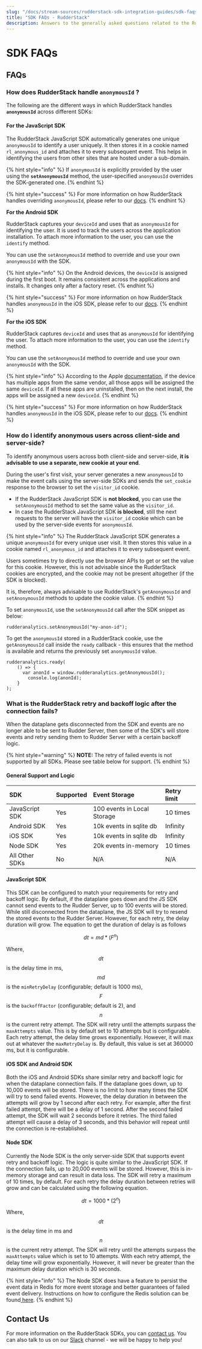 ```yaml
---
slug: "/docs/stream-sources/rudderstack-sdk-integration-guides/sdk-faqs"
title: "SDK FAQs - RudderStack"
description: Answers to the generally asked questions related to the RudderStack SDKs
---
```


# SDK FAQs

## FAQs

### How does RudderStack handle **`anonymousId` ?**

The following are the different ways in which RudderStack handles **`anonymousId`** across different SDKs:

#### **For the JavaScript SDK**

The RudderStack JavaScript SDK automatically generates one unique `anonymousId` to identify a user uniquely. It then stores it in a cookie named `rl_anonymous_id` and attaches it to every subsequent event. This helps in identifying the users from other sites that are hosted under a sub-domain.

{% hint style="info" %}
If `anonymousId` is explicitly provided by the user using the **`setAnonymousId`** method, the user-specified `anonymousId` overrides the SDK-generated one.
{% endhint %}

{% hint style="success" %}
For more information on how RudderStack handles overriding `anonymousId`, please refer to our [docs](https://docs.rudderstack.com/rudderstack-sdk-integration-guides/rudderstack-javascript-sdk#3-2-2-overriding-anonymousid-in-the-options-parameter).
{% endhint %}

**For the Android SDK**

RudderStack captures your `deviceId` and uses that as `anonymousId` for identifying the user. It is used to track the users across the application installation. To attach more information to the user, you can use the `identify` method.

You can use the `setAnonymousId` method to override and use your own `anonymousId` with the SDK.

{% hint style="info" %}
On the Android devices, the `deviceId` is assigned during the first boot. It remains consistent across the applications and installs. It changes only after a factory reset.
{% endhint %}

{% hint style="success" %}
For more information on how RudderStack handles `anonymousId` in the iOS SDK, please refer to our [docs](https://docs.rudderstack.com/rudderstack-sdk-integration-guides/rudderstack-android-sdk#anonymous-id).
{% endhint %}

**For the iOS SDK**

RudderStack captures `deviceId` and uses that as `anonymousId` for identifying the user. To attach more information to the user, you can use the `identify` method.

You can use the `setAnonymousId` method to override and use your own `anonymousId` with the SDK.

{% hint style="info" %}
According to the Apple [documentation](https://developer.apple.com/documentation/uikit/uidevice/1620059-identifierforvendor), if the device has multiple apps from the same vendor, all those apps will be assigned the same `deviceId`. If all these apps are uninstalled, then on the next install, the apps will be assigned a new `deviceId`.
{% endhint %}

{% hint style="success" %}
For more information on how RudderStack handles `anonymousId` in the iOS SDK, please refer to our [docs](https://docs.rudderstack.com/rudderstack-sdk-integration-guides/rudderstack-ios-sdk#anonymous-id).
{% endhint %}

### How do I identify anonymous users across client-side and server-side?

To identify anonymous users across both client-side and server-side, **it is advisable to use a separate, new cookie at your end**.

During the user's first visit, your server generates a new `anonymousId` to make the event calls using the server-side SDKs and sends the `set_cookie` response to the browser to set the `visitor_id` cookie.

- If the RudderStack JavaScript SDK is **not blocked**, you can use the `setAnonymousId` method to set the same value as the `visitor_id`.
- In case the RudderStack JavaScript SDK **is blocked**, still the next requests to the server will have the `visitor_id` cookie which can be used by the server-side events for `anonymousId`.

{% hint style="info" %}
The RudderStack JavaScript SDK generates a unique `anonymousId` for every unique user visit. It then stores this value in a cookie named `rl_anonymous_id` and attaches it to every subsequent event.

Users sometimes try to directly use the browser APIs to get or set the value for this cookie. However, this is not advisable since the RudderStack cookies are encrypted, and the cookie may not be present altogether \(if the SDK is blocked\).

It is, therefore, always advisable to use RudderStack's `getAnonymousId` and `setAnonymousId` methods to update the cookie value.
{% endhint %}

To set `anonymousId`, use the `setAnonymousId` call after the SDK snippet as below:

```text
rudderanalytics.setAnonymousId("my-anon-id");
```

To get the `anonymousId` stored in a RudderStack cookie, use the `getAnonymousId` call inside the `ready` callback - this ensures that the method is available and returns the previously set `anonymousId` value.

```text
rudderanalytics.ready(
	() => {
	  var anonId = window.rudderanalytics.getAnonymousId();
		console.log(anonId);
	}
);
```

### What is the RudderStack retry and backoff logic after the connection fails?

When the dataplane gets disconnected from the SDK and events are no longer able to be sent to Rudder Server, then some of the SDK's will store events and retry sending them to Rudder Server with a certain backoff logic.

{% hint style="warning" %}
**NOTE:** The retry of failed events is not supported by all SDKs. Please see table below for support.
{% endhint %}

#### General Support and Logic

| SDK            | Supported | Event Storage               | Retry limit |
| :------------- | :-------- | :-------------------------- | :---------- |
| JavaScript SDK | Yes       | 100 events in Local Storage | 10 times    |
| Android SDK    | Yes       | 10k events in sqlite db     | Infinity    |
| iOS SDK        | Yes       | 10k events in sqlite db     | Infinity    |
| Node SDK       | Yes       | 20k events in-memory        | 10 times    |
| All Other SDKs | No        | N/A                         | N/A         |

#### JavaScript SDK

This SDK can be configured to match your requirements for retry and backoff logic. By default, if the dataplane goes down and the JS SDK cannot send events to the Rudder Server, up to 100 events will be stored. While still disconnected from the dataplane, the JS SDK will try to resend the stored events to the Rudder Server. However, for each retry, the delay duration will grow. The equation to get the duration of delay is as follows

$$
dt = md * (F^n)
$$

Where, $$dt$$ is the delay time in ms, $$md$$ is the `minRetryDelay` \(configurable; default is 1000 ms\), $$F$$ is the `backoffFactor` \(configurable; default is 2\), and $$n$$ is the current retry attempt. The SDK will retry until the attempts surpass the `maxAttempts` value. This is by default set to 10 attempts but is configurable. Each retry attempt, the delay time grows exponentially. However, it will max out at whatever the `maxRetryDelay` is. By default, this value is set at 360000 ms, but it is configurable.

#### iOS SDK and Android SDK

Both the iOS and Android SDKs share similar retry and backoff logic for when the dataplane connection fails. If the dataplane goes down, up to 10,000 events will be stored. There is no limit to how many times the SDK will try to send failed events. However, the delay duration in between the attempts will grow by 1 second after each retry. For example, after the first failed attempt, there will be a delay of 1 second. After the second failed attempt, the SDK will wait 2 seconds before it retries. The third failed attempt will cause a delay of 3 seconds, and this behavior will repeat until the connection is re-established.

#### Node SDK

Currently the Node SDK is the only server-side SDK that supports event retry and backoff logic. The logic is quite similar to the JavaScript SDK. If the connection fails, up to 20,000 events will be stored. However, this is in-memory storage and can result in data loss. The SDK will retry a maximum of 10 times, by default. For each retry the delay duration between retries will grow and can be calculated using the following equation.

$$
dt = 1000 * (2^n)
$$

Where, $$dt$$ is the delay time in ms and $$n$$ is the current retry attempt. The SDK will retry until the attempts surpass the `maxAttempts` value which is set to 10 attempts. With each retry attempt, the delay time will grow exponentially. However, it will never be greater than the maximum delay duration which is 30 seconds.

{% hint style="info" %}
The Node SDK does have a feature to persist the event data in Redis for more event storage and better guarantees of failed event delivery. Instructions on how to configure the Redis solution can be found[ here](https://docs.rudderstack.com/stream-sources/rudderstack-sdk-integration-guides/rudderstack-node-sdk#data-persistence-in-node-js-sdk).
{% endhint %}

## Contact Us

For more information on the RudderStack SDKs, you can [contact us](mailto:%20docs@rudderstack.com). You can also talk to us on our [Slack](https://resources.rudderstack.com/join-rudderstack-slack) channel - we will be happy to help you!
